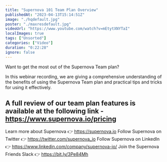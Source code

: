 ```yaml
---
title: "Supernova 101 Team Plan Overview"
publishedAt: "2023-04-13T15:14:51Z"
image: "./hqdefault.jpg"
poster: "./maxresdefault.jpg"
videoUrl: "https://www.youtube.com/watch?v=mEtytXNYTaI"
localImages: true
tags: ["Unsorted"]
categories: ["Video"]
duration: "0:22:28"
ignore: false
---
```


Want to get the most out of the Supernova Team plan?

In this webinar recording, we are giving a comprehensive understanding of the benefits of using the Supernova Team plan and practical tips and tricks for using it effectively.

## A full review of our team plan features is available at the following link - https://www.supernova.io/pricing

Learn more about Supernova 👉 https://supernova.io
Follow Supernova on Twitter 👉 https://twitter.com/supernova_io
Follow Supernova on LinkedIn 👉 https://www.linkedin.com/company/supernova-io/
Join the Supernova Friends Slack 👉 https://bit.ly/3Pe84Mh
